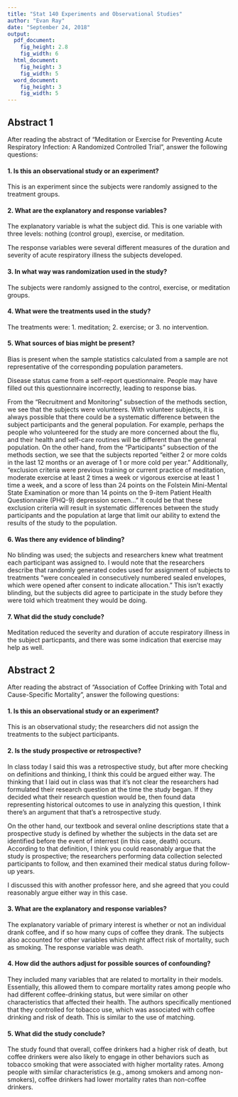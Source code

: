 ```yaml
---
title: "Stat 140 Experiments and Observational Studies"
author: "Evan Ray"
date: "September 24, 2018"
output:
  pdf_document:
    fig_height: 2.8
    fig_width: 6
  html_document:
    fig_height: 3
    fig_width: 5
  word_document:
    fig_height: 3
    fig_width: 5
---
```

## Abstract 1

After reading the abstract of "Meditation or Exercise for Preventing Acute Respiratory Infection: A Randomized Controlled Trial", answer the following questions:

#### 1. Is this an observational study or an experiment?

This is an experiment since the subjects were randomly assigned to the treatment groups.

#### 2. What are the explanatory and response variables?

The explanatory variable is what the subject did.  This is one variable with three levels: nothing (control group), exercise, or meditation.

The response variables were several different measures of the duration and severity of acute respiratory illness the subjects developed.

#### 3. In what way was randomization used in the study?

The subjects were randomly assigned to the control, exercise, or meditation groups.

#### 4. What were the treatments used in the study?

The treatments were: 1. meditation; 2. exercise; or 3. no intervention.

#### 5. What sources of bias might be present?

Bias is present when the sample statistics calculated from a sample are not representative of the corresponding population parameters.

Disease status came from a self-report questionnaire.  People may have filled out this questionnaire incorrectly, leading to response bias.

From the "Recruitment and Monitoring" subsection of the methods section, we see that the subjects were volunteers.  With volunteer subjects, it is always possible that there could be a systematic difference between the subject participants and the general population.  For example, perhaps the people who volunteered for the study are more concerned about the flu, and their health and self-care routines will be different than the general population.  On the other hand, from the "Participants" subsection of the methods section, we see that the subjects reported "either 2 or more colds in the last 12 months or an average of 1 or more cold per year."  Additionally, "exclusion criteria were previous training or current practice of meditation, moderate exercise at least 2 times a week or vigorous exercise at least 1 time a week, and a score of less than 24 points on the Folstein Mini-Mental State Examination or more than 14 points on the 9-item Patient Health Questionnaire (PHQ-9) depression screen..."  It could be that these exclusion criteria will result in systematic differences between the study participants and the population at large that limit our ability to extend the results of the study to the population.

#### 6. Was there any evidence of blinding?

No blinding was used; the subjects and researchers knew what treatment each participant was assigned to.  I would note that the researchers describe that randomly generated codes used for assignment of subjects to treatments "were concealed in consecutively numbered sealed envelopes, which were opened after consent to indicate allocation."  This isn't exactly blinding, but the subjects did agree to participate in the study before they were told which treatment they would be doing.

#### 7. What did the study conclude?

Meditation reduced the severity and duration of accute respiratory illness in the subject particpants, and there was some indication that exercise may help as well.

## Abstract 2

After reading the abstract of "Association of Coffee Drinking with Total and Cause-Specific Mortality", answer the following questions:

#### 1. Is this an observational study or an experiment?

This is an observational study; the researchers did not assign the treatments to the subject participants.

#### 2. Is the study prospective or retrospective?

In class today I said this was a retrospective study, but after more checking on definitions and thinking, I think this could be argued either way.  The thinking that I laid out in class was that it's not clear the researchers had formulated their research question at the time the study began.  If they decided what their research question would be, then found data representing historical outcomes to use in analyzing this question, I think there's an argument that that's a retrospective study.

On the other hand, our textbook and several online descriptions state that a prospective study is defined by whether the subjects in the data set are identified before the event of interrest (in this case, death) occurs.  According to that definition, I think you could reasonably argue that the study is prospective; the researchers performing data collection selected participants to follow, and then examined their medical status during follow-up years.

I discussed this with another professor here, and she agreed that you could reasonably argue either way in this case.

#### 3. What are the explanatory and response variables?

The explanatory variable of primary interest is whether or not an individual drank coffee, and if so how many cups of coffee they drank.  The subjects also accounted for other variables which might affect risk of mortality, such as smoking.  The response variable was death.

#### 4. How did the authors adjust for possible sources of confounding?

They included many variables that are related to mortality in their models.  Essentially, this allowed them to compare mortality rates among people who had different coffee-drinking status, but were similar on other characteristics that affected their health.  The authors specifically mentioned that they controlled for tobacco use, which was associated with coffee drinking and risk of death.  This is similar to the use of matching.

#### 5. What did the study conclude?

The study found that overall, coffee drinkers had a higher risk of death, but coffee drinkers were also likely to engage in other behaviors such as tobacco smoking that were associated with higher mortality rates.  Among people with similar characteristics (e.g., among smokers and among non-smokers), coffee drinkers had lower mortality rates than non-coffee drinkers.
